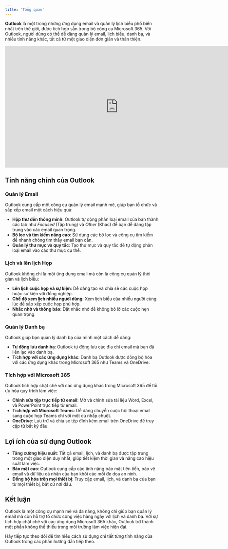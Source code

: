 ```yaml
---
title: 'Tổng quan'
---
```


**Outlook** là một trong những ứng dụng email và quản lý lịch biểu phổ biến nhất trên thế giới, được tích hợp sẵn trong bộ công cụ Microsoft 365. Với Outlook, người dùng có thể dễ dàng quản lý email, lịch biểu, danh bạ, và nhiều tính năng khác, tất cả từ một giao diện đơn giản và thân thiện.

<iframe width="740" height="400" src="https://www.youtube.com/embed/rjHne32NkzU" title="Welcome to the new Outlook" frameborder="0" allow="accelerometer; autoplay; clipboard-write; encrypted-media; gyroscope; picture-in-picture; web-share" referrerpolicy="strict-origin-when-cross-origin" allowfullscreen></iframe>

## Tính năng chính của Outlook

### **Quản lý Email**
Outlook cung cấp một công cụ quản lý email mạnh mẽ, giúp bạn tổ chức và sắp xếp email một cách hiệu quả:

- **Hộp thư đến thông minh**: Outlook tự động phân loại email của bạn thành các tab như *Focused* (Tập trung) và *Other* (Khác) để bạn dễ dàng tập trung vào các email quan trọng.
- **Bộ lọc và tìm kiếm nâng cao**: Sử dụng các bộ lọc và công cụ tìm kiếm để nhanh chóng tìm thấy email bạn cần.
- **Quản lý thư mục và quy tắc**: Tạo thư mục và quy tắc để tự động phân loại email vào các thư mục cụ thể.

### **Lịch và lên lịch Họp**
Outlook không chỉ là một ứng dụng email mà còn là công cụ quản lý thời gian và lịch biểu:

- **Lên lịch cuộc họp và sự kiện**: Dễ dàng tạo và chia sẻ các cuộc họp hoặc sự kiện với đồng nghiệp.
- **Chế độ xem lịch nhiều người dùng**: Xem lịch biểu của nhiều người cùng lúc để sắp xếp cuộc họp phù hợp.
- **Nhắc nhở và thông báo**: Đặt nhắc nhở để không bỏ lỡ các cuộc hẹn quan trọng.

### **Quản lý Danh bạ**
Outlook giúp bạn quản lý danh bạ của mình một cách dễ dàng:

- **Tự động lưu danh bạ**: Outlook tự động lưu các địa chỉ email mà bạn đã liên lạc vào danh bạ.
- **Tích hợp với các ứng dụng khác**: Danh bạ Outlook được đồng bộ hóa với các ứng dụng khác trong Microsoft 365 như Teams và OneDrive.

### **Tích hợp với Microsoft 365**
Outlook tích hợp chặt chẽ với các ứng dụng khác trong Microsoft 365 để tối ưu hóa quy trình làm việc:

- **Chỉnh sửa tệp trực tiếp từ email**: Mở và chỉnh sửa tài liệu Word, Excel, và PowerPoint trực tiếp từ email.
- **Tích hợp với Microsoft Teams**: Dễ dàng chuyển cuộc hội thoại email sang cuộc họp Teams chỉ với một cú nhấp chuột.
- **OneDrive**: Lưu trữ và chia sẻ tệp đính kèm email trên OneDrive để truy cập từ bất kỳ đâu.

## Lợi ích của sử dụng Outlook

- **Tăng cường hiệu suất**: Tất cả email, lịch, và danh bạ được tập trung trong một giao diện duy nhất, giúp tiết kiệm thời gian và nâng cao hiệu suất làm việc.
- **Bảo mật cao**: Outlook cung cấp các tính năng bảo mật tiên tiến, bảo vệ email và dữ liệu cá nhân của bạn khỏi các mối đe dọa an ninh.
- **Đồng bộ hóa trên mọi thiết bị**: Truy cập email, lịch, và danh bạ của bạn từ mọi thiết bị, bất cứ nơi đâu.

## Kết luận

Outlook là một công cụ mạnh mẽ và đa năng, không chỉ giúp bạn quản lý email mà còn hỗ trợ tổ chức công việc hàng ngày với lịch và danh bạ. Với sự tích hợp chặt chẽ với các ứng dụng Microsoft 365 khác, Outlook trở thành một phần không thể thiếu trong môi trường làm việc hiện đại.

Hãy tiếp tục theo dõi để tìm hiểu cách sử dụng chi tiết từng tính năng của Outlook trong các phần hướng dẫn tiếp theo.
